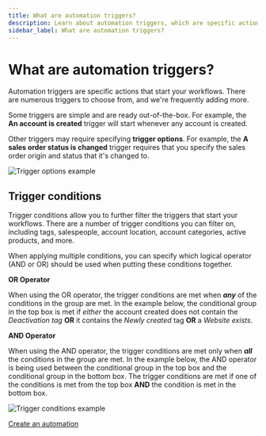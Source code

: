 ```yaml
---
title: What are automation triggers?
description: Learn about automation triggers, which are specific actions that start your workflows in Vendasta's platform.
sidebar_label: What are automation triggers?
---
```


# What are automation triggers?

Automation triggers are specific actions that start your workflows. There are numerous triggers to choose from, and we're frequently adding more.

Some triggers are simple and are ready out-of-the-box. For example, the **An account is created** trigger will start whenever any account is created.

Other triggers may require specifying **trigger options**. For example, the **A sales order status is changed** trigger requires that you specify the sales order origin and status that it's changed to.

![Trigger options example](./img/automations/trigger-options.jpg)

## Trigger conditions

Trigger conditions allow you to further filter the triggers that start your workflows. There are a number of trigger conditions you can filter on, including tags, salespeople, account location, account categories, active products, and more.

When applying multiple conditions, you can specify which logical operator (AND or OR) should be used when putting these conditions together.

**OR Operator**

When using the OR operator, the trigger conditions are met when ***any*** of the conditions in the group are met. In the example below, the conditional group in the top box is met if *either* the account created does not contain the *Deactivation tag* **OR** it contains the *Newly created* tag **OR** a *Website exists*.

**AND Operator**

When using the AND operator, the trigger conditions are met only when ***all*** the conditions in the group are met. In the example below, the AND operator is being used between the conditional group in the top box and the conditional group in the bottom box. The trigger conditions are met if one of the conditions is met from the top box **AND** the condition is met in the bottom box.

![Trigger conditions example](./img/automations/trigger-conditions.jpg)

<div style={{textAlign: 'center', paddingBottom: '15px'}}>
  <a 
    style={{
      fontSize: '16px', 
      fontWeight: 'bold', 
      color: '#ffffff', 
      backgroundColor: '#33ace2', 
      textDecoration: 'none', 
      borderRadius: '5px', 
      padding: '10px 30px 9px 30px', 
      border: '1px solid #33ACE2', 
      display: 'inline-block', 
      textAlign: 'center'
    }} 
    href="https://partners.vendasta.com/automations" 
    target="_blank" 
    rel="noopener"
  >
    Create an automation
  </a>
</div>